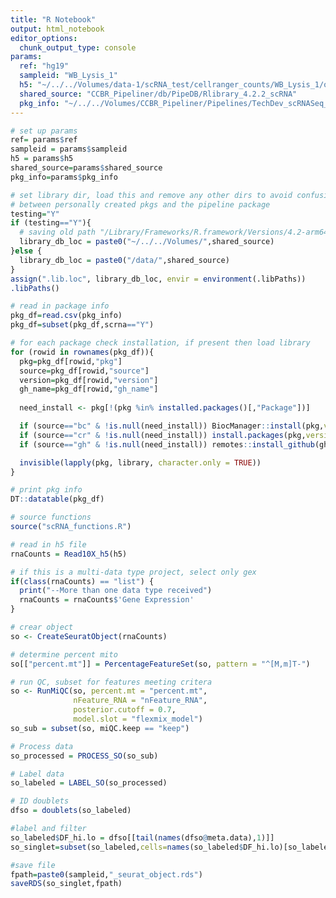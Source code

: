 ```yaml
---
title: "R Notebook"
output: html_notebook
editor_options: 
  chunk_output_type: console
params:
  ref: "hg19"
  sampleid: "WB_Lysis_1"
  h5: "~/../../Volumes/data-1/scRNA_test/cellranger_counts/WB_Lysis_1/outs/filtered_feature_bc_matrix.h5"
  shared_source: "CCBR_Pipeliner/db/PipeDB/Rlibrary_4.2.2_scRNA"
  pkg_info: "~/../../Volumes/CCBR_Pipeliner/Pipelines/TechDev_scRNASeq_Dev2023/conf/Rpack.config"
---
```


```r
# set up params
ref= params$ref
sampleid = params$sampleid
h5 = params$h5 
shared_source=params$shared_source
pkg_info=params$pkg_info
```

```r
# set library dir, load this and remove any other dirs to avoid confusion
# between personally created pkgs and the pipeline package
testing="Y"
if (testing=="Y"){
  # saving old path "/Library/Frameworks/R.framework/Versions/4.2-arm64/Resources/library"
  library_db_loc = paste0("~/../../Volumes/",shared_source)
}else {
  library_db_loc = paste0("/data/",shared_source)
}
assign(".lib.loc", library_db_loc, envir = environment(.libPaths))
.libPaths()

# read in package info
pkg_df=read.csv(pkg_info)
pkg_df=subset(pkg_df,scrna=="Y")

# for each package check installation, if present then load library
for (rowid in rownames(pkg_df)){
  pkg=pkg_df[rowid,"pkg"]
  source=pkg_df[rowid,"source"]
  version=pkg_df[rowid,"version"]
  gh_name=pkg_df[rowid,"gh_name"]
  
  need_install <- pkg[!(pkg %in% installed.packages()[,"Package"])]

  if (source=="bc" & !is.null(need_install)) BiocManager::install(pkg,version=version)
  if (source=="cr" & !is.null(need_install)) install.packages(pkg,version=version)
  if (source=="gh" & !is.null(need_install)) remotes::install_github(gh_name,version=version)

  invisible(lapply(pkg, library, character.only = TRUE))
}

# print pkg info
DT::datatable(pkg_df)

# source functions
source("scRNA_functions.R")
```

```r
# read in h5 file
rnaCounts = Read10X_h5(h5)

# if this is a multi-data type project, select only gex
if(class(rnaCounts) == "list") {
  print("--More than one data type received")
  rnaCounts = rnaCounts$'Gene Expression'
}

# crear object
so <- CreateSeuratObject(rnaCounts)

# determine percent mito
so[["percent.mt"]] = PercentageFeatureSet(so, pattern = "^[M,m]T-")

# run QC, subset for features meeting critera
so <- RunMiQC(so, percent.mt = "percent.mt",
              nFeature_RNA = "nFeature_RNA", 
              posterior.cutoff = 0.7,
              model.slot = "flexmix_model") 
so_sub = subset(so, miQC.keep == "keep")
```

```r
# Process data
so_processed = PROCESS_SO(so_sub)

# Label data
so_labeled = LABEL_SO(so_processed)

# ID doublets
dfso = doublets(so_labeled)

#label and filter
so_labeled$DF_hi.lo = dfso[[tail(names(dfso@meta.data),1)]]
so_singlet=subset(so_labeled,cells=names(so_labeled$DF_hi.lo)[so_labeled$DF_hi.lo =="Singlet"])

#save file
fpath=paste0(sampleid,"_seurat_object.rds")
saveRDS(so_singlet,fpath)

```
